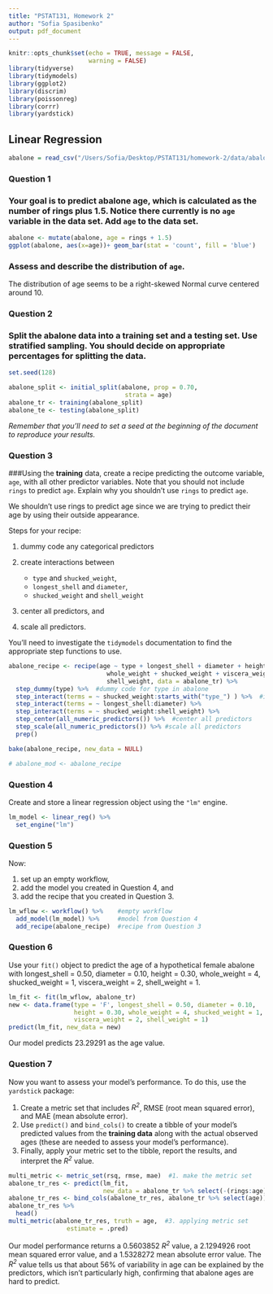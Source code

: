 ```yaml
---
title: "PSTAT131, Homework 2"
author: "Sofia Spasibenko"
output: pdf_document
---
```


```r
knitr::opts_chunk$set(echo = TRUE, message = FALSE,
                      warning = FALSE)
library(tidyverse)
library(tidymodels)
library(ggplot2)
library(discrim)
library(poissonreg)
library(corrr)
library(yardstick)
```

## Linear Regression

```r
abalone = read_csv("/Users/Sofia/Desktop/PSTAT131/homework-2/data/abalone.csv")

```

### Question 1

### Your goal is to predict abalone age, which is calculated as the number of rings plus 1.5. Notice there currently is no `age` variable in the data set. Add `age` to the data set.

```r
abalone <- mutate(abalone, age = rings + 1.5)
ggplot(abalone, aes(x=age))+ geom_bar(stat = 'count', fill = 'blue')
```

### Assess and describe the distribution of `age`.
The distribution of age seems to be a right-skewed Normal curve centered around 10.

### Question 2

### Split the abalone data into a training set and a testing set. Use stratified sampling. You should decide on appropriate percentages for splitting the data.

```r
set.seed(128)

abalone_split <- initial_split(abalone, prop = 0.70,
                                strata = age)
abalone_tr <- training(abalone_split)
abalone_te <- testing(abalone_split)
```

*Remember that you'll need to set a seed at the beginning of the document to reproduce your results.*

### Question 3

###Using the **training** data, create a recipe predicting the outcome variable, `age`, with all other predictor variables. Note that you should not include `rings` to predict `age`. Explain why you shouldn't use `rings` to predict `age`.

We shouldn't use rings to predict age since we are trying to predict their age by using their outside appearance.

Steps for your recipe:

1.  dummy code any categorical predictors

2.  create interactions between

    -   `type` and `shucked_weight`,
    -   `longest_shell` and `diameter`,
    -   `shucked_weight` and `shell_weight`

3.  center all predictors, and

4.  scale all predictors.

You'll need to investigate the `tidymodels` documentation to find the appropriate step functions to use.

```r
abalone_recipe <- recipe(age ~ type + longest_shell + diameter + height +
                           whole_weight + shucked_weight + viscera_weight +
                           shell_weight, data = abalone_tr) %>%
  step_dummy(type) %>%  #dummy code for type in abalone
  step_interact(terms = ~ shucked_weight:starts_with("type_") ) %>%  #interactions
  step_interact(terms = ~ longest_shell:diameter) %>%
  step_interact(terms = ~ shucked_weight:shell_weight) %>%
  step_center(all_numeric_predictors()) %>%  #center all predictors
  step_scale(all_numeric_predictors()) %>% #scale all predictors
  prep()

bake(abalone_recipe, new_data = NULL)

# abalone_mod <- abalone_recipe 
```

### Question 4

Create and store a linear regression object using the `"lm"` engine.

```r
lm_model <- linear_reg() %>% 
  set_engine("lm")
```


### Question 5

Now:

1.  set up an empty workflow,
2.  add the model you created in Question 4, and
3.  add the recipe that you created in Question 3.

```r
lm_wflow <- workflow() %>%    #empty workflow
  add_model(lm_model) %>%     #model from Question 4
  add_recipe(abalone_recipe)  #recipe from Question 3
```


### Question 6

Use your `fit()` object to predict the age of a hypothetical female abalone with longest_shell = 0.50, diameter = 0.10, height = 0.30, whole_weight = 4, shucked_weight = 1, viscera_weight = 2, shell_weight = 1.

```r
lm_fit <- fit(lm_wflow, abalone_tr)
new <- data.frame(type = 'F', longest_shell = 0.50, diameter = 0.10, 
                  height = 0.30, whole_weight = 4, shucked_weight = 1,
                  viscera_weight = 2, shell_weight = 1)
predict(lm_fit, new_data = new)
```
Our model predicts 23.29291 as the age value.

### Question 7

Now you want to assess your model's performance. To do this, use the `yardstick` package:

1.  Create a metric set that includes *R^2^*, RMSE (root mean squared error), and MAE (mean absolute error).
2.  Use `predict()` and `bind_cols()` to create a tibble of your model's predicted values from the **training data** along with the actual observed ages (these are needed to assess your model's performance).
3.  Finally, apply your metric set to the tibble, report the results, and interpret the *R^2^* value.

```r
multi_metric <- metric_set(rsq, rmse, mae)  #1. make the metric set
abalone_tr_res <- predict(lm_fit, 
                          new_data = abalone_tr %>% select(-(rings:age))) #2. making tibble
abalone_tr_res <- bind_cols(abalone_tr_res, abalone_tr %>% select(age))
abalone_tr_res %>% 
  head()
multi_metric(abalone_tr_res, truth = age,  #3. applying metric set
                estimate = .pred)
```

Our model performance returns a 0.5603852	*R^2^* value, a 2.1294926	root mean squared error value, and a 1.5328272	mean absolute error value. The *R^2^* value tells us that about 56% of variability in age can be explained by the predictors, which isn't particularly high, confirming that abalone ages are hard to predict.
